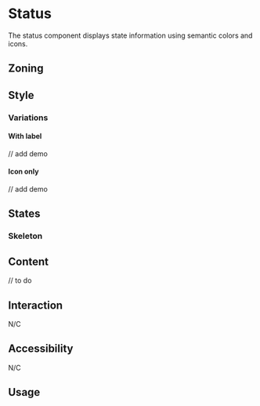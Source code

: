 

<Meta title="Components/Status" />

<Links>
	<FigmaLink href="https://www.figma.com/file/joEoPYw910CgGO0DiKWRoD/Status?node-id=2%3A72" />
</Links>

# Status

The status component displays state information using semantic colors and icons.

## Zoning

<FigmaImage
	src="https://www.figma.com/file/qc8oUSyVJM67gSsbTShftt/📐-Zoning?node-id=853%3A230"
	alt="zoning image for status"
/>

## Style

### Variations

<FigmaImage
	src="https://www.figma.com/file/joEoPYw910CgGO0DiKWRoD/Status?node-id=2%3A73"
	alt="variations image for status"
/>

#### With label

// add demo

#### Icon only

// add demo

## States

### Skeleton

<FigmaImage
	src="https://www.figma.com/file/joEoPYw910CgGO0DiKWRoD/Status?node-id=67%3A9626"
	alt="skeleton image for status"
/>

## Content

// to do

## Interaction

N/C

## Accessibility

N/C

## Usage

